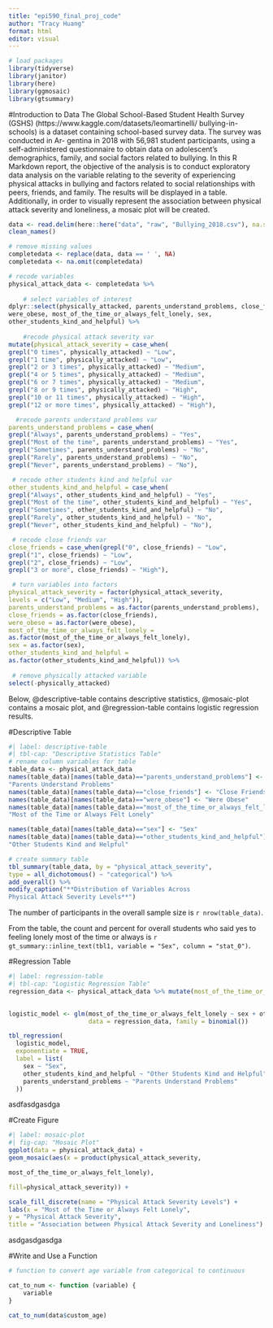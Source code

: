 ```yaml
---
title: "epi590_final_proj_code"
author: "Tracy Huang"
format: html
editor: visual
---
```


```r
# load packages
library(tidyverse)
library(janitor)
library(here)
library(ggmosaic)
library(gtsummary)
```

#Introduction to Data
The Global School-Based Student Health Survey (GSHS) (https://www.kaggle.com/datasets/leomartinelli/
bullying-in-schools) is a dataset containing school-based survey data. The survey was conducted in Ar-
gentina in 2018 with 56,981 student participants, using a self-administered questionnaire to obtain data on
adolescent’s demographics, family, and social factors related to bullying. In this R Markdown report, the
objective of the analysis is to conduct exploratory data analysis on the variable relating to the severity of
experiencing physical attacks in bullying and factors related to social relationships with peers, friends, and
family. The results will be displayed in a table. Additionally, in order to visually represent the association
between physical attack severity and loneliness, a mosaic plot will be created.

```r
data <- read.delim(here::here("data", "raw", "Bullying_2018.csv"), na.strings=c("", "NA"), sep = ";") %>%
clean_names()
```

```r
# remove missing values
completedata <- replace(data, data == ' ', NA)
completedata <- na.omit(completedata)

# recode variables
physical_attack_data <- completedata %>%
	
	# select variables of interest
dplyr::select(physically_attacked, parents_understand_problems, close_friends,
were_obese, most_of_the_time_or_always_felt_lonely, sex,
other_students_kind_and_helpful) %>%
	
	#recode physical attack severity var
mutate(physical_attack_severity = case_when(
grepl("0 times", physically_attacked) ~ "Low",
grepl("1 time", physically_attacked) ~ "Low",
grepl("2 or 3 times", physically_attacked) ~ "Medium",
grepl("4 or 5 times", physically_attacked) ~ "Medium",
grepl("6 or 7 times", physically_attacked) ~ "Medium",
grepl("8 or 9 times", physically_attacked) ~ "High",
grepl("10 or 11 times", physically_attacked) ~ "High",
grepl("12 or more times", physically_attacked) ~ "High"),

  #recode parents understand problems var
parents_understand_problems = case_when(
grepl("Always", parents_understand_problems) ~ "Yes",
grepl("Most of the time", parents_understand_problems) ~ "Yes",
grepl("Sometimes", parents_understand_problems) ~ "No",
grepl("Rarely", parents_understand_problems) ~ "No",
grepl("Never", parents_understand_problems) ~ "No"),

 # recode other students kind and helpful var
other_students_kind_and_helpful = case_when(
grepl("Always", other_students_kind_and_helpful) ~ "Yes",
grepl("Most of the time", other_students_kind_and_helpful) ~ "Yes",
grepl("Sometimes", other_students_kind_and_helpful) ~ "No",
grepl("Rarely", other_students_kind_and_helpful) ~ "No",
grepl("Never", other_students_kind_and_helpful) ~ "No"),

 # recode close friends var
close_friends = case_when(grepl("0", close_friends) ~ "Low",
grepl("1", close_friends) ~ "Low",
grepl("2", close_friends) ~ "Low",
grepl("3 or more", close_friends) ~ "High"),

 # turn variables into factors
physical_attack_severity = factor(physical_attack_severity,
levels = c("Low", "Medium", "High")),
parents_understand_problems = as.factor(parents_understand_problems),
close_friends = as.factor(close_friends),
were_obese = as.factor(were_obese),
most_of_the_time_or_always_felt_lonely =
as.factor(most_of_the_time_or_always_felt_lonely),
sex = as.factor(sex),
other_students_kind_and_helpful =
as.factor(other_students_kind_and_helpful)) %>%
	
 # remove physically attacked variable
select(-physically_attacked)
```

Below, @descriptive-table contains descriptive statistics, @mosaic-plot contains a mosaic plot, and @regression-table contains logistic regression results. 

#Descriptive Table
```r
#| label: descriptive-table
#| tbl-cap: "Descriptive Statistics Table"
# rename column variables for table
table_data <- physical_attack_data
names(table_data)[names(table_data)=="parents_understand_problems"] <-
"Parents Understand Problems"
names(table_data)[names(table_data)=="close_friends"] <- "Close Friends"
names(table_data)[names(table_data)=="were_obese"] <- "Were Obese"
names(table_data)[names(table_data)=="most_of_the_time_or_always_felt_lonely"] <-
"Most of the Time or Always Felt Lonely"

names(table_data)[names(table_data)=="sex"] <- "Sex"
names(table_data)[names(table_data)=="other_students_kind_and_helpful"] <-
"Other Students Kind and Helpful"

# create summary table
tbl_summary(table_data, by = "physical_attack_severity",
type = all_dichotomous() ~ "categorical") %>%
add_overall() %>%
modify_caption("**Distribution of Variables Across
Physical Attack Severity Levels**")
```

The number of participants in the overall sample size is `r nrow(table_data)`. 

From the table, the count and percent for overall students who said yes to feeling lonely most of the time or always is `r gt_summary::inline_text(tbl1, variable = "Sex", column = "stat_0")`.

#Regression Table
```r
#| label: regression-table
#| tbl-cap: "Logistic Regression Table"
regression_data <- physical_attack_data %>% mutate(most_of_the_time_or_always_felt_lonely = 
																									 	ifelse(most_of_the_time_or_always_felt_lonely == "No", 0, 1))

logistic_model <- glm(most_of_the_time_or_always_felt_lonely ~ sex + other_students_kind_and_helpful + parents_understand_problems, 
                      data = regression_data, family = binomial())

tbl_regression(
  logistic_model, 
  exponentiate = TRUE,
  label = list(
    sex ~ "Sex",
    other_students_kind_and_helpful ~ "Other Students Kind and Helpful",
    parents_understand_problems ~ "Parents Understand Problems"
  ))
```

asdfasdgasdga

#Create Figure
```r
#| label: mosaic-plot
#| fig-cap: "Mosaic Plot"
ggplot(data = physical_attack_data) +
geom_mosaic(aes(x = product(physical_attack_severity,

most_of_the_time_or_always_felt_lonely),

fill=physical_attack_severity)) +

scale_fill_discrete(name = "Physical Attack Severity Levels") +
labs(x = "Most of the Time or Always Felt Lonely",
y = "Physical Attack Severity",
title = "Association between Physical Attack Severity and Loneliness")
```

asdgasdgasdga

#Write and Use a Function
```r
# function to convert age variable from categorical to continuous

cat_to_num <- function (variable) {
	variable
}

cat_to_num(data$custom_age)
```


